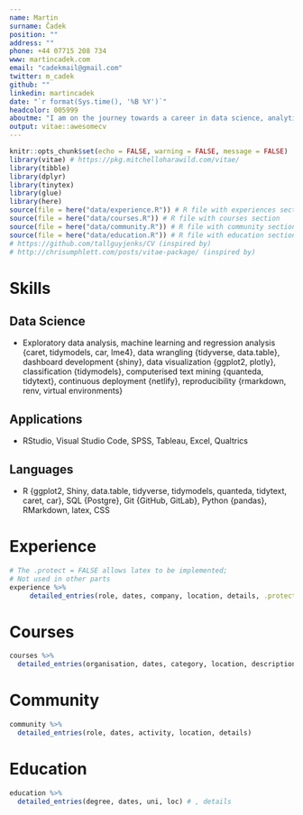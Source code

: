 ```yaml
---
name: Martin
surname: Čadek
position: ""
address: ""
phone: +44 07715 208 734
www: martincadek.com
email: "cadekmail@gmail.com"
twitter: m_cadek
github: ""
linkedin: martincadek
date: "`r format(Sys.time(), '%B %Y')`"
headcolor: 005999
aboutme: "I am on the journey towards a career in data science, analytics, and statistics. I am looking for the best place to apply my knowledge from my degree in psychology and doctorate that focused on health communication, public health, and behaviour science. I enjoy the process of scientific inquiry and solving challenging problems. I am constantly learning and thrive in a challenging but supportive environment."
output: vitae::awesomecv
---
```


```r
knitr::opts_chunk$set(echo = FALSE, warning = FALSE, message = FALSE)
library(vitae) # https://pkg.mitchelloharawild.com/vitae/
library(tibble)
library(dplyr)
library(tinytex)
library(glue)
library(here)
source(file = here("data/experience.R")) # R file with experiences section
source(file = here("data/courses.R")) # R file with courses section
source(file = here("data/community.R")) # R file with community section
source(file = here("data/education.R")) # R file with education section
# https://github.com/tallguyjenks/CV (inspired by)
# http://chrisumphlett.com/posts/vitae-package/ (inspired by)
```

# Skills

## Data Science

-   Exploratory data analysis, machine learning and regression analysis {caret, tidymodels, car, lme4}, data wrangling {tidyverse, data.table}, dashboard development {shiny}, data visualization {ggplot2, plotly}, classification {tidymodels}, computerised text mining {quanteda, tidytext}, continuous deployment {netlify}, reproducibility {rmarkdown, renv, virtual environments}

## Applications

-   RStudio, Visual Studio Code, SPSS, Tableau, Excel, Qualtrics

## Languages

-   R {ggplot2, Shiny, data.table, tidyverse, tidymodels, quanteda, tidytext, caret, car}, SQL {Postgre}, Git {GitHub, GitLab}, Python {pandas}, RMarkdown, latex, CSS

# Experience

```r
# The .protect = FALSE allows latex to be implemented;
# Not used in other parts
experience %>% 
     detailed_entries(role, dates, company, location, details, .protect = FALSE)
```

# Courses

```r
courses %>% 
  detailed_entries(organisation, dates, category, location, description)
```

# Community

```r
community %>%
  detailed_entries(role, dates, activity, location, details)
```

# Education

```r
education %>% 
  detailed_entries(degree, dates, uni, loc) # , details
```
